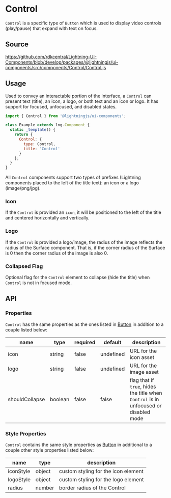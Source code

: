 
# Control

`Control` is a specific type of `Button` which is used to display video controls (play/pause) that expand with text on focus.

## Source

https://github.com/rdkcentral/Lightning-UI-Components/blob/develop/packages/@lightningjs/ui-components/src/components/Control/Control.js

## Usage

Used to convey an interactable portion of the interface, a `Control` can present text (title), an icon, a logo, or both text and an icon or logo.
It has support for focused, unfocused, and disabled states.

```js
import { Control } from '@lightningjs/ui-components';

class Example extends lng.Component {
  static _template() {
    return {
      Control: {
        type: Control,
        title: 'Control'
      }
    };
  }
}
```

<Canvas>
  <Story id="controls-control--control" />
</Canvas>

All `Control` components support two types of prefixes (Lightning components placed to the left of the title text): an icon or a logo (image/png/jpg).

### Icon

If the `Control` is provided an `icon`, it will be positioned to the left of the title and centered horizontally and vertically.

### Logo

If the `Control` is provided a logo/image, the radius of the image reflects the radius of the Surface component.
That is, if the corner radius of the Surface is 0 then the corner radius of the image is also 0.

### Collapsed Flag

Optional flag for the `Control` element to collapse (hide the title) when `Control` is not in focused mode.

## API

### Properties

`Control` has the same properties as the ones listed in [Button](?path=/docs/lightning/ui-core-button--button) in addition to a couple listed below:

| name           | type    | required | default   | description                                                                          |
| -------------- | ------- | -------- | --------- | ------------------------------------------------------------------------------------ |
| icon           | string  | false    | undefined | URL for the icon asset                                                               |
| logo           | string  | false    | undefined | URL for the image asset                                                              |
| shouldCollapse | boolean | false    | false     | flag that if `true`, hides the title when `Control` is in unfocused or disabled mode |

### Style Properties

`Control` contains the same style properties as [Button](?path=/docs/elements-button--basic) in additional to a couple other style properties listed below:

| name      | type   | description                         |
| --------- | ------ | ----------------------------------- |
| iconStyle | object | custom styling for the icon element |
| logoStyle | object | custom styling for the logo element |
| radius    | number | border radius of the Control        |
